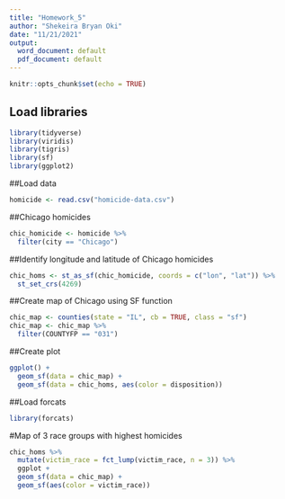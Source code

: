 ```yaml
---
title: "Homework_5"
author: "Shekeira Bryan Oki"
date: "11/21/2021"
output:
  word_document: default
  pdf_document: default
---
```


```r
knitr::opts_chunk$set(echo = TRUE)
```

## Load libraries
```r
library(tidyverse)
library(viridis)
library(tigris)
library(sf)
library(ggplot2)
```


##Load data
```r
homicide <- read.csv("homicide-data.csv")
```


##Chicago homicides
```r
chic_homicide <- homicide %>%
  filter(city == "Chicago")
```


##Identify longitude and latitude of Chicago homicides
```r
chic_homs <- st_as_sf(chic_homicide, coords = c("lon", "lat")) %>%
  st_set_crs(4269)
```


##Create map of Chicago using SF function
```r
chic_map <- counties(state = "IL", cb = TRUE, class = "sf")
chic_map <- chic_map %>%
  filter(COUNTYFP == "031")
```


##Create plot
```r
ggplot() +
  geom_sf(data = chic_map) +
  geom_sf(data = chic_homs, aes(color = disposition))
```
##Load forcats
```r
library(forcats)
```


#Map of 3 race groups with highest homicides
```r
chic_homs %>%
  mutate(victim_race = fct_lump(victim_race, n = 3)) %>%
  ggplot +
  geom_sf(data = chic_map) +
  geom_sf(aes(color = victim_race))
```

